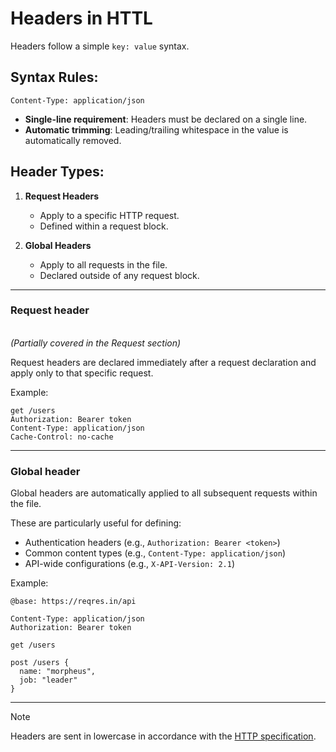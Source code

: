 # Headers in HTTL

Headers follow a simple `key: value` syntax.

## Syntax Rules:

```httl
Content-Type: application/json
```
- **Single-line requirement**: Headers must be declared on a single line.
- **Automatic trimming**: Leading/trailing whitespace in the value is automatically removed.

## Header Types:

1. **Request Headers**
    - Apply to a specific HTTP request.
    - Defined within a request block.


2. **Global Headers**
    - Apply to all requests in the file.
    - Declared outside of any request block.

---

### Request header

<br/>
<i>(Partially covered in the Request section)</i>

Request headers are declared immediately after a request declaration and apply only to that specific request.

Example:

```httl {2-4}
get /users
Authorization: Bearer token
Content-Type: application/json
Cache-Control: no-cache
```

---

### Global header

Global headers are automatically applied to all subsequent requests within the file.

These are particularly useful for defining:

- Authentication headers (e.g., `Authorization: Bearer <token>`)
- Common content types (e.g., `Content-Type: application/json`)
- API-wide configurations (e.g., `X-API-Version: 2.1`)

Example:

```httl
@base: https://reqres.in/api

Content-Type: application/json
Authorization: Bearer token

get /users

post /users {
  name: "morpheus",
  job: "leader"
}

```

---

> [!NOTE]
> 
> Headers are sent in lowercase in accordance with the [HTTP specification](https://datatracker.ietf.org/doc/html/rfc7540#section-8.1.2).
>
